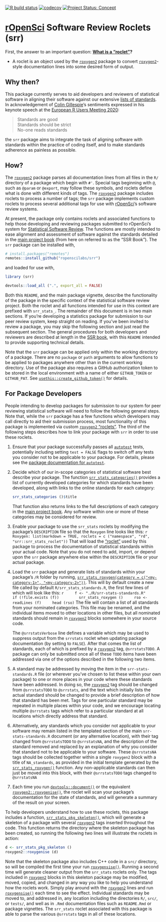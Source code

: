 <!-- badges: start -->
[![R build status](https://github.com/ropenscilabs/srr/workflows/R-CMD-check/badge.svg)](https://github.com/ropenscilabs/srr/actions)
[![codecov](https://codecov.io/gh/ropenscilabs/srr/branch/main/graph/badge.svg)](https://codecov.io/gh/ropenscilabs/srr)
[![Project Status:
Concept](https://www.repostatus.org/badges/latest/concept.svg)](https://www.repostatus.org/#concept)
<!-- badges: end -->


<!-- README.md is generated from README.Rmd. Please edit that file -->

# [rOpenSci](https://ropensci.org) **S**oftware **R**eview **R**oclets (srr)

First, the answer to an important question: **[What is a
"roclet"](https://github.com/r-lib/roxygen2/issues/1086)?**

- A roclet is an object used by the [`roxygen2`](https://roxygen2.r-lib.org)
  package to convert [`roxygen2`](https://roxygen2.r-lib.org)-style
  documentation lines into some desired form of output.

## Why then?

This package currently serves to aid developers and reviewers of statistical
software in aligning their software against our extensive [lists of
standards](https://ropenscilabs.github.io/statistical-software-review-book/standards.html). 
In acknowledgement of [Colin Gillespie](https://github.com/csgillespie)'s
sentiments expressed in his keynote speech at the [European R Users Meeting
2020](https://2020.erum.io/program/keynotes-invited-speakers/):

> Standards are good<br>
> Standards should be strict<br>
> No-one reads standards

the `srr` package aims to integrate the task of aligning software with
standards within the practice of coding itself, and to make standards adherence
as painless as possible. 

## How?

The [`roxygen2`](https://roxygen2.r-lib.org) package parses all documentation
lines from all files in the `R/` directory of a package which begin with `#'`.
Special tags beginning with `@`, such as `@param` or `@export`, may follow
these symbols, and roclets define what is done with different kinds of tags.
The [`roxygen2`](https://roxygen2.r-lib.org) package includes roclets to
process a number of tags; the `srr` package implements custom roclets to
process several additional tags for use with [rOpenSci](https://ropensci.org)'s
software review systems.

At present, the package only contains roclets and associated functions to help
those developing and reviewing packages submitted to rOpenSci's system for
[Statistical Software
Review](https://ropenscilabs.github.io/statistical-software-review-book/index.html).
The functions are mostly intended to ease alignment and assessment of software
against the standards detailed in the [main project
book](https://ropenscilabs.github.io/statistical-software-review-book/index.html)
(from here on referred to as the "SSR Book"). The `srr` package can be
installed with,

```r
# install.packages("remotes")
remotes::install_github("ropenscilabs/srr")
```

and loaded for use with,
```r
library (srr)
```
```r
devtools::load_all (".", export_all = FALSE)
```

Both this `README`, and the main package vignette, describe the functionality
of the package in the specific context of the statistical software review
project. Both the roclet and all functions intended for use in this context are
prefixed with `srr_stats_`. The remainder of this document is in two main
sections. If you're developing a statistics package for submission to our peer
review system, keep straight on reading. If you've been invited to review a
package, you may skip the following section and just read the subsequent
section. The general procedures for both developers and reviewers are described
at length in the [SSR
book](https://ropenscilabs.github.io/statistical-software-review-book/index.html),
with this `README` intended to provide supporting technical details.

Note that the `srr` package can be applied only within the working directory of
a package. There are no `package` or `path` arguments to allow functions to be
applied to packages anywhere other than in the current working directory.
Use of the package also requires a GitHub authorization token to be stored in
the local environment with a name of either `GITHUB_TOKEN` or `GITHUB_PAT`. See
[`usethis::create_github_token()`](https://usethis.r-lib.org/reference/github-token.html)
for details.

## For Package Developers

People intending to develop packages for submission to our system for peer
reviewing statistical software will need to follow the following general steps.
Note that, while the `srr` package has a few functions which developers may
call directly to aid their submission process, most functionality of this
package is implemented via custom [`roxygen2`
"roclets"](https://roxygen2.r-lib.org). The third of the following steps
describes how to link your package with `srr` in order to use these roclets.

1. Ensure that your package successfully passes all
   [`autotest`](https://github.com/ropenscilabs/autotest) tests, potentially
   including setting `test = FALSE` flags to switch off any tests you consider
   not to be applicable to your package. For details, please see the [package
   documentation for `autotest`](https://ropenscilabs.github.io/autotest/).
2. Decide which of our in-scope categories of statistical software best
   describe your package. The function
   [`srr_stats_categories()`](https://ropenscilabs.github.io/srr/reference/srr_stats_categories.html)
   provides a list of currently developed categories for which standards
   have been developed, along with links to the online standards for each
   category:

    ```r
    srr_stats_categories ()$title
    ```
    That function also returns links to the full descriptions of each category
    in the [main project
    book](https://ropenscilabs.github.io/statistical-software-review-book/index.html).
    Any software within one or more of these categories may be considered for
    review. 
3. Enable your package to use the `srr_stats` roclets by modifying the
   package's `DESCRIPTION` file so that the `Roxygen` line looks like this:
    ```r
    Roxygen: list(markdown = TRUE, roclets = c ("namespace", "rd", "srr::srr_stats_roclet"))
    ```
    That will load the ["roclet"](https://roxygen2.r-lib.org) used by this
    package to process the documentation of statistical standards within your
    actual code. Note that you do not need to add, import, or depend upon the
    `srr` package anywhere else within the `DESCRIPTION` file or your actual
    package.
4. Load the `srr` package and generate lists of standards within your
   package's `/R` folder by running,
   [`srr_stats_roxygen(category = c("<my-category-1>", "<my-category-2>"))`](https://ropenscilabs.github.io/srr/reference/srr_stats_roxygen.html).
   This will by default create a new file called by default
   `R/srr_stats_standards.R`, the first few lines of which will look like this:
    ```r
    f <- "./R/srr-stats-standards.R"
    if (!file.exists (f))
        srr_stats_roxygen ()
    rso <- readLines (f)
    head (rso)
    ```
    The file will contain a list of all standards from your nominated
    categories. This file may be renamed, and the individual items moved to
    other locations in other files, but all nominated standards should remain
    in [`roxygen2`](https://roxygen2.r-lib.org) blocks somewhere in your source
    code.

    The `@srrstatsVerbose` line defines a variable which may be used to
    suppress output from the `srrstats` roclet when updating package
    documentation (by setting to `FALSE`). After that comes the list of
    standards, each of which is prefixed by
    a [`roxygen2`](https://roxygen2.r-lib.org) tag, `@srrstatsTODO`. A package
    can only be submitted once all of these `TODO` items have been addressed
    via one of the options described in the following two items.
5. A standard may be addressed by moving the item in the
   `srr-stats-standards.R` file (or wherever you've chosen to list these within
   your own package) to one or more places in your code where these standards
   have been addressed. In doing so, the
   [`roxygen2`](https://roxygen2.r-lib.org) tag should be changed from
   `@srrstatsTODO` to `@srrstats`, and the text which initially lists the
   actual standard should be changed to provide a brief description of how that
   standard has been met. Tags for one particular standard may be repeated in
   multiple places within your code, and we encourage locating multiple
   `@srrstats` tags which refer to a particular standard at all locations which
   directly address that standard.
6. Alternatively, any standards which you consider not applicable to your
   software may remain listed in the templated section of the main
   `srr-stats-standards.R` document (or any alternative location), with their
   tag changed from `@srrstatsTODO` to `@srrstatsNA`, and the description of
   the standard removed and replaced by an explanation of why you consider that
   standard not to be applicable to your software. These `@srrstatsNA` tags
   should be collected together within a single `roxygen2` block with a title
   of `NA_standards`, as provided in the initial template generated by the
   [`srr_stats_roxygen()`](https://ropenscilabs.github.io/srr/reference/srr_stats_roxygen.html)
   function. Any non-applicable standards can then just be moved into this
   block, with their `@srrstatsTODO` tags changed to `@srrstatsNA` 
7. Each time you run 
    [`devtools::document()`](https://devtools.r-lib.org/reference/document.html)
    or the equivalent
    [`roxygen2::roxygenise()`](https://roxygen2.r-lib.org/reference/roxygenize.html),
    the roclet will scan your package's documentation for the state of
    standards, and will generate a summary of the result on your screen.

To help developers understand how to use these roclets, this package includes a
function,
[`srr_stats_pkg_skeleton()`](https://ropenscilabs.github.io/srr/reference/srr_stats_pkg_skeleton.html),
which will generate a skeleton of a package with several
[`roxygen2`](https://roxygen2.r-lib.org) tags inserted throughout the code.
This function returns the directory where the skeleton package has been
created, so running the following two lines will illustrate the roclets in
action:

```r
d <- srr_stats_pkg_skeleton ()
roxygen2::roxygenise (d)
```

Note that the skeleton package also includes C++ code in a `src/` directory, so
will be compiled the first time your run
[`roxygensise()`](https://roxygen2.r-lib.org/reference/roxygenize.html).
Running a second time will generate cleaner output from the `srr_stats` roclets
only. The tags included in 
[`roxygen2`](https://roxygen2.r-lib.org/) blocks in this skeleton package may
be modified, moved, copied, and changed in any way you like to help you
understand how the roclets work. Simply play around with the 
[`roxygen2`](https://roxygen2.r-lib.org/) lines and run 
[`roxygensise()`](https://roxygen2.r-lib.org/reference/roxygenize.html) each
time to see the effect. Individual standards may be moved to, and addressed in,
any location including the directories `R/`, `src/`, or `tests/`, and well as
in `.Rmd` documentation files such as `README.Rmd` or package vignettes. The
`srr_stats` roclet associated with this package is able to parse the various
`@srrstats` tags in all of these locations.
